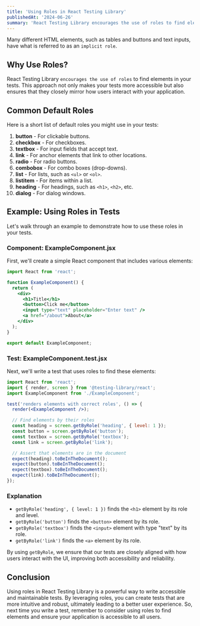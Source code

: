 ```yaml
---
title: 'Using Roles in React Testing Library'
publishedAt: '2024-06-26'
summary: 'React Testing Library encourages the use of roles to find elements in your tests.'
---
```


Many different HTML elements, such as tables and buttons and text inputs, have what is referred to as an `implicit role`.


## Why Use Roles?

React Testing Library `encourages the use of roles` to find elements in your tests. This approach not only makes your tests more accessible but also ensures that they closely mirror how users interact with your application.

## Common Default Roles

Here is a short list of default roles you might use in your tests:

1. **button** - For clickable buttons.
2. **checkbox** - For checkboxes.
3. **textbox** - For input fields that accept text.
4. **link** - For anchor elements that link to other locations.
5. **radio** - For radio buttons.
6. **combobox** - For combo boxes (drop-downs).
7. **list** - For lists, such as `<ul>` or `<ol>`.
8. **listitem** - For items within a list.
9. **heading** - For headings, such as `<h1>`, `<h2>`, etc.
10. **dialog** - For dialog windows.

## Example: Using Roles in Tests

Let's walk through an example to demonstrate how to use these roles in your tests.

### Component: ExampleComponent.jsx

First, we'll create a simple React component that includes various elements:

```jsx
import React from 'react';

function ExampleComponent() {
  return (
    <div>
      <h1>Title</h1>
      <button>Click me</button>
      <input type="text" placeholder="Enter text" />
      <a href="/about">About</a>
    </div>
  );
}

export default ExampleComponent;
```

### Test: ExampleComponent.test.jsx

Next, we'll write a test that uses roles to find these elements:

```jsx
import React from 'react';
import { render, screen } from '@testing-library/react';
import ExampleComponent from './ExampleComponent';

test('renders elements with correct roles', () => {
  render(<ExampleComponent />);

  // Find elements by their roles
  const heading = screen.getByRole('heading', { level: 1 });
  const button = screen.getByRole('button');
  const textbox = screen.getByRole('textbox');
  const link = screen.getByRole('link');

  // Assert that elements are in the document
  expect(heading).toBeInTheDocument();
  expect(button).toBeInTheDocument();
  expect(textbox).toBeInTheDocument();
  expect(link).toBeInTheDocument();
});
```

### Explanation

- `getByRole('heading', { level: 1 })` finds the `<h1>` element by its role and level.
- `getByRole('button')` finds the `<button>` element by its role.
- `getByRole('textbox')` finds the `<input>` element with type "text" by its role.
- `getByRole('link')` finds the `<a>` element by its role.

By using `getByRole`, we ensure that our tests are closely aligned with how users interact with the UI, improving both accessibility and reliability.

## Conclusion

Using roles in React Testing Library is a powerful way to write accessible and maintainable tests. By leveraging roles, you can create tests that are more intuitive and robust, ultimately leading to a better user experience. So, next time you write a test, remember to consider using roles to find elements and ensure your application is accessible to all users.
